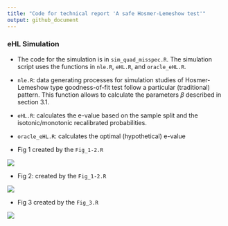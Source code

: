 ```yaml
---
title: "Code for technical report 'A safe Hosmer-Lemeshow test'"
output: github_document
---
```



### eHL Simulation

* The code for the simulation is in `sim_quad_misspec.R`. The simulation script uses  the functions in `nle.R`, `eHL.R`, and `oracle_eHL.R`. 

* `nle.R`: data generating processes for simulation studies of Hosmer-Lemeshow type goodness-of-fit test follow a particular (traditional) pattern. This function allows to calculate the parameters $\beta$ described in section 3.1.

* `eHL.R`: calculates the e-value based on the sample split and the isotonic/monotonic recalibrated probabilities. 

* `oracle_eHL.R`: calculates the optimal (hypothetical) e-value 


* Fig 1 created by the   `Fig_1-2.R`

<img src="plots/Fig_1.pdf" />


* Fig 2: created by the   `Fig_1-2.R`


<img src="plots/Fig_2.pdf" />


*  Fig 3 created by the   `Fig_3.R`

<img src="plots/Fig_3.pdf" />

